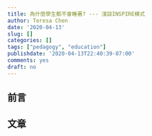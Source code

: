 ```yaml
---
title: 為什麼學生都不會睡著? --- 淺談INSPIRE模式
author: Teresa Chen
date: '2020-04-13'
slug: []
categories: []
tags: ["pedagogy", "education"]
publishdate: '2020-04-13T22:40:39-07:00'
comments: yes
draft: no
---
```




## 前言

## 文章